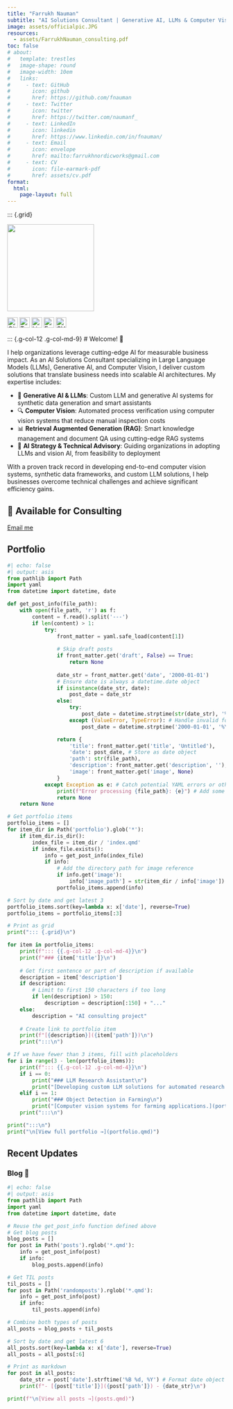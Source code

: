 ```yaml
---
title: "Farrukh Nauman" 
subtitle: "AI Solutions Consultant | Generative AI, LLMs & Computer Vision | PhD in Physics"
image: assets/officialpic.JPG
resources: 
  - assets/FarrukhNauman_consulting.pdf
toc: false
# about: 
#   template: trestles
#   image-shape: round
#   image-width: 10em
#   links:
#     - text: GitHub
#       icon: github
#       href: https://github.com/fnauman
#     - text: Twitter
#       icon: twitter
#       href: https://twitter.com/naumanf_
#     - text: LinkedIn
#       icon: linkedin
#       href: https://www.linkedin.com/in/fnauman/
#     - text: Email
#       icon: envelope
#       href: mailto:farrukhnordicworks@gmail.com
#     - text: CV
#       icon: file-earmark-pdf
#       href: assets/cv.pdf
format: 
  html: 
    page-layout: full
---
```


::: {.grid}

::: {.g-col-12 .g-col-md-3 .text-center}
![](assets/officialpic.JPG){.rounded-circle width=200px}

::: {.d-flex .justify-content-center .gap-3 .mt-3}
[![GitHub](https://raw.githubusercontent.com/FortAwesome/Font-Awesome/6.x/svgs/brands/github.svg){width=24px title="GitHub" .social-icon}](https://github.com/fnauman)
[![Twitter](https://raw.githubusercontent.com/FortAwesome/Font-Awesome/6.x/svgs/brands/twitter.svg){width=24px title="Twitter" .social-icon}](https://twitter.com/naumanf_)
[![LinkedIn](https://raw.githubusercontent.com/FortAwesome/Font-Awesome/6.x/svgs/brands/linkedin.svg){width=24px title="LinkedIn" .social-icon}](https://www.linkedin.com/in/fnauman/)
[![Email](https://raw.githubusercontent.com/FortAwesome/Font-Awesome/6.x/svgs/regular/envelope.svg){width=24px title="Email" .social-icon}](mailto:farrukhnordicworks@gmail.com)
[![CV](https://raw.githubusercontent.com/FortAwesome/Font-Awesome/6.x/svgs/regular/file-pdf.svg){width=24px title="Download CV" .social-icon}](assets/FarrukhNauman_consulting.pdf)
:::
:::


::: {.g-col-12 .g-col-md-9}
# Welcome! 👋

I help organizations leverage cutting-edge AI for measurable business impact. As an AI Solutions Consultant specializing in Large Language Models (LLMs), Generative AI, and Computer Vision, I deliver custom solutions that translate business needs into scalable AI architectures. My expertise includes:

- 🤖 **Generative AI & LLMs**: Custom LLM and generative AI systems for synthetic data generation and smart assistants
- 🔍 **Computer Vision**: Automated process verification using computer vision systems that reduce manual inspection costs
- 📊 **Retrieval Augmented Generation (RAG)**: Smart knowledge management and document QA using cutting-edge RAG systems
- 💼 **AI Strategy & Technical Advisory**: Guiding organizations in adopting LLMs and vision AI, from feasibility to deployment

With a proven track record in developing end-to-end computer vision systems, synthetic data frameworks, and custom LLM solutions, I help businesses overcome technical challenges and achieve significant efficiency gains.

::: {.callout-note appearance="simple"}
## 🤝 Available for Consulting
::: {.d-flex .gap-2 .mt-3}
<!-- [Schedule a consultation]{.btn .btn-primary} -->
<!-- Google Calendar Appointment Scheduling begin -->
<link href="https://calendar.google.com/calendar/scheduling-button-script.css" rel="stylesheet">
<script src="https://calendar.google.com/calendar/scheduling-button-script.js" async></script>
<script>
(function() {
  var target = document.currentScript;
  window.addEventListener('load', function() {
    calendar.schedulingButton.load({
      url: 'https://calendar.google.com/calendar/appointments/schedules/AcZssZ0xjpTUuITjAslR7WIdraRXZtoKunaB6T2a4CDnuELUAxjFiVx0LMelvbUOQcORHkONM6wbW-oV?gv=true',
      color: '#039BE5',
      label: 'Book an appointment',
      target,
    });
  });
})();
</script>
<!-- end Google Calendar Appointment Scheduling -->
[Email me](mailto:farrukhnordicworks@gmail.com){.btn .btn-outline-primary}
:::
:::

## Portfolio {.mt-4}

```python
#| echo: false
#| output: asis
from pathlib import Path
import yaml
from datetime import datetime, date

def get_post_info(file_path):
    with open(file_path, 'r') as f:
        content = f.read().split('---')
        if len(content) > 1:
            try:
                front_matter = yaml.safe_load(content[1])
                
                # Skip draft posts
                if front_matter.get('draft', False) == True:
                    return None
                    
                date_str = front_matter.get('date', '2000-01-01')
                # Ensure date is always a datetime.date object
                if isinstance(date_str, date):
                    post_date = date_str
                else:
                    try:
                        post_date = datetime.strptime(str(date_str), '%Y-%m-%d').date()
                    except (ValueError, TypeError): # Handle invalid format or type
                        post_date = datetime.strptime('2000-01-01', '%Y-%m-%d').date()

                return {
                    'title': front_matter.get('title', 'Untitled'),
                    'date': post_date, # Store as date object
                    'path': str(file_path),
                    'description': front_matter.get('description', ''),
                    'image': front_matter.get('image', None)
                }
            except Exception as e: # Catch potential YAML errors or others
                print(f"Error processing {file_path}: {e}") # Add some logging
                return None
    return None

# Get portfolio items
portfolio_items = []
for item_dir in Path('portfolio').glob('*'):
    if item_dir.is_dir():
        index_file = item_dir / 'index.qmd'
        if index_file.exists():
            info = get_post_info(index_file)
            if info:
                # Add the directory path for image reference
                if info.get('image'):
                    info['image_path'] = str(item_dir / info['image'])
                portfolio_items.append(info)

# Sort by date and get latest 3
portfolio_items.sort(key=lambda x: x['date'], reverse=True)
portfolio_items = portfolio_items[:3]

# Print as grid
print("::: {.grid}\n")

for item in portfolio_items:
    print(f"::: {{.g-col-12 .g-col-md-4}}\n")
    print(f"### {item['title']}\n")
    
    # Get first sentence or part of description if available
    description = item['description']
    if description:
        # Limit to first 150 characters if too long
        if len(description) > 150:
            description = description[:150] + "..."
    else:
        description = "AI consulting project"
    
    # Create link to portfolio item
    print(f"[{description}]({item['path']})\n")
    print(":::\n")

# If we have fewer than 3 items, fill with placeholders
for i in range(3 - len(portfolio_items)):
    print(f"::: {{.g-col-12 .g-col-md-4}}\n")
    if i == 0:
        print("### LLM Research Assistant\n")
        print("[Developing custom LLM solutions for automated research report generation and analysis.](portfolio.qmd)\n")
    elif i == 1:
        print("### Object Detection in Farming\n")
        print("[Computer vision systems for farming applications.](portfolio.qmd)\n")
    print(":::\n")

print(":::\n")
print("\n[View full portfolio →](portfolio.qmd)")
```

## Recent Updates

::: {.grid}

::: {.g-col-12}
### Blog 📝

```python
#| echo: false
#| output: asis
from pathlib import Path
import yaml
from datetime import datetime, date

# Reuse the get_post_info function defined above
# Get blog posts
blog_posts = []
for post in Path('posts').rglob('*.qmd'):
    info = get_post_info(post)
    if info:
        blog_posts.append(info)

# Get TIL posts
til_posts = []
for post in Path('randomposts').rglob('*.qmd'):
    info = get_post_info(post)
    if info:
        til_posts.append(info)

# Combine both types of posts
all_posts = blog_posts + til_posts

# Sort by date and get latest 6
all_posts.sort(key=lambda x: x['date'], reverse=True)
all_posts = all_posts[:6]

# Print as markdown
for post in all_posts:
    date_str = post['date'].strftime('%B %d, %Y') # Format date object for printing
    print(f"- [{post['title']}]({post['path']}) - {date_str}\n")

print(f"\n[View all posts →](posts.qmd)")
```
:::

:::
